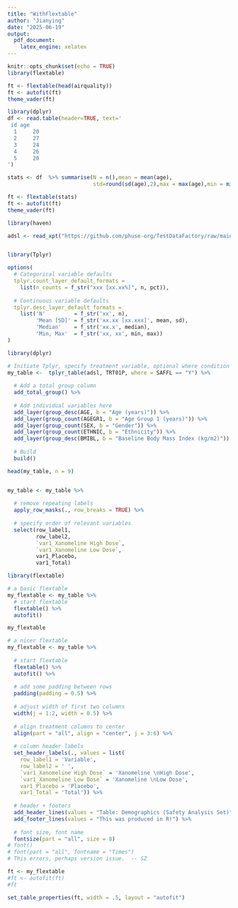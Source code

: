 ```yaml
---
title: "WithFlextable"
author: "Jianying"
date: "2025-06-19"
output: 
  pdf_document:
    latex_engine: xelatex
---
```


```r
knitr::opts_chunk$set(echo = TRUE)
library(flextable)
```

```r
ft <- flextable(head(airquality))
ft <- autofit(ft)
theme_vader(ft)
```

```r
library(dplyr)
df <- read.table(header=TRUE, text='
 id age
  1     20
  2     27
  3     24
  4     26
  5     20
')

stats <- df  %>% summarise(N = n(),mean = mean(age),
                           std=round(sd(age),2),max = max(age),min = min(age))

ft <- flextable(stats)
ft <- autofit(ft)
theme_vader(ft)
```


```r

library(haven)

adsl <- read_xpt("https://github.com/phuse-org/TestDataFactory/raw/main/Updated/TDF_ADaM/adsl.xpt")


library(Tplyr)

options(
  # Categorical variable defaults
  tplyr.count_layer_default_formats =
    list(n_counts = f_str("xxx [xx.xx%]", n, pct)),
  
  # Continuous variable defaults
  tplyr.desc_layer_default_formats =
    list('N'         = f_str('xx', n),
         'Mean [SD]' = f_str('xx.xx [xx.xxx]', mean, sd),
         'Median'    = f_str('xx.x', median),
         'Min, Max'  = f_str('xx, xx', min, max))
)

library(dplyr)

# Initiate Tplyr, specify treatment variable, optional where condition
my_table <-  tplyr_table(adsl, TRT01P, where = SAFFL == "Y") %>%
  
  # Add a total group column
  add_total_group() %>%
  
  # Add individual variables here
  add_layer(group_desc(AGE, b = "Age (years)")) %>%
  add_layer(group_count(AGEGR1, b = "Age Group 1 (years)")) %>%
  add_layer(group_count(SEX, b = "Gender")) %>%
  add_layer(group_count(ETHNIC, b = "Ethnicity")) %>%
  add_layer(group_desc(BMIBL, b = "Baseline Body Mass Index (kg/m2)")) %>%
  
  # Build
  build()

head(my_table, n = 9)


my_table <- my_table %>%
  
  # remove repeating labels
  apply_row_masks(., row_breaks = TRUE) %>%
  
  # specify order of relevant variables
  select(row_label1, 
         row_label2,
         `var1_Xanomeline High Dose`,
         `var1_Xanomeline Low Dose`,
         var1_Placebo,
         var1_Total)  

library(flextable)

# a basic flextable
my_flextable <- my_table %>%
  # start flextable 
  flextable() %>%
  autofit()

my_flextable 

# a nicer flextable
my_flextable <- my_table %>%
  
  # start flextable 
  flextable() %>% 
  autofit() %>%
  
  # add some padding between rows
  padding(padding = 0.5) %>%
  
  # adjust width of first two columns
  width(j = 1:2, width = 0.5) %>%
  
  # align treatment columns to center
  align(part = "all", align = "center", j = 3:6) %>%
  
  # column header labels
  set_header_labels(., values = list(
    row_label1 = 'Variable',
    row_label2 = ' ',
    `var1_Xanomeline High Dose` = 'Xanomeline \nHigh Dose',
    `var1_Xanomeline Low Dose` = 'Xanomeline \nLow Dose',
    var1_Placebo = 'Placebo',
    var1_Total = 'Total')) %>%
  
  # header + footers
  add_header_lines(values = "Table: Demographics (Safety Analysis Set)") %>%
  add_footer_lines(values = "This was produced in R!") %>%
  
  # font size, font name
  fontsize(part = "all", size = 8)
# font()
# font(part = "all", fontname = "Times")  
# This errors, perhaps version issue.  -- SZ

ft <- my_flextable
#ft <- autofit(ft)
#ft

set_table_properties(ft, width = .5, layout = "autofit")

```
